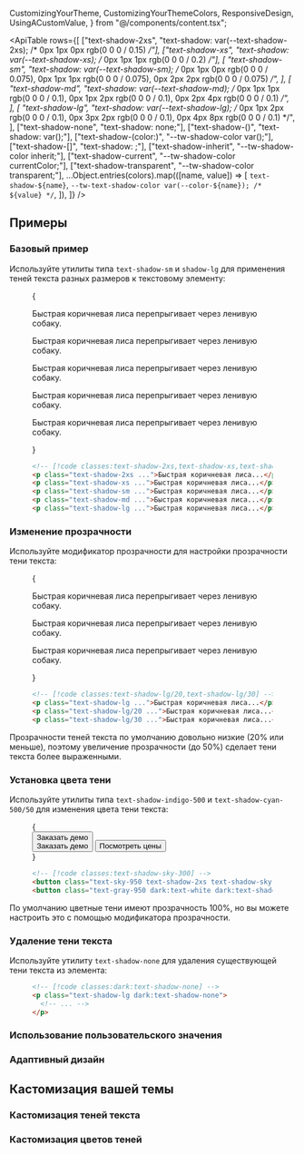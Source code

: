   CustomizingYourTheme,
  CustomizingYourThemeColors,
  ResponsiveDesign,
  UsingACustomValue,
} from "@/components/content.tsx";


<ApiTable
  rows={[
    ["text-shadow-2xs", "text-shadow: var(--text-shadow-2xs); /* 0px 1px 0px rgb(0 0 0 / 0.15) */"],
    ["text-shadow-xs", "text-shadow: var(--text-shadow-xs); /* 0px 1px 1px rgb(0 0 0 / 0.2) */"],
    [
      "text-shadow-sm",
      "text-shadow: var(--text-shadow-sm); /* 0px 1px 0px rgb(0 0 0 / 0.075), 0px 1px 1px rgb(0 0 0 / 0.075), 0px 2px 2px rgb(0 0 0 / 0.075) */",
    ],
    [
      "text-shadow-md",
      "text-shadow: var(--text-shadow-md); /* 0px 1px 1px rgb(0 0 0 / 0.1), 0px 1px 2px rgb(0 0 0 / 0.1), 0px 2px 4px rgb(0 0 0 / 0.1) */",
    ],
    [
      "text-shadow-lg",
      "text-shadow: var(--text-shadow-lg); /* 0px 1px 2px rgb(0 0 0 / 0.1), 0px 3px 2px rgb(0 0 0 / 0.1), 0px 4px 8px rgb(0 0 0 / 0.1) */",
    ],
    ["text-shadow-none", "text-shadow: none;"],
    ["text-shadow-(<custom-property>)", "text-shadow: var(<custom-property>);"],
    ["text-shadow-(color:<custom-property>)", "--tw-shadow-color var(<custom-property>);"],
    ["text-shadow-[<value>]", "text-shadow: <value>;"],
    ["text-shadow-inherit", "--tw-shadow-color inherit;"],
    ["text-shadow-current", "--tw-shadow-color currentColor;"],
    ["text-shadow-transparent", "--tw-shadow-color transparent;"],
    ...Object.entries(colors).map(([name, value]) => [
      `text-shadow-${name}`,
      `--tw-text-shadow-color var(--color-${name}); /* ${value} */`,
    ]),
  ]}
/>

## Примеры

### Базовый пример

Используйте утилиты типа `text-shadow-sm` и `shadow-lg` для применения теней текста разных размеров к текстовому элементу:

<Figure>

<Example padding={false}>
  {
    <div className="relative grid items-center justify-around gap-4 bg-linear-45 from-indigo-400 via-purple-500 to-pink-500 px-6 py-14 text-center text-2xl font-semibold text-white">
      <p className="relative text-shadow-2xs">Быстрая коричневая лиса перепрыгивает через ленивую собаку.</p>
      <p className="relative text-shadow-xs">Быстрая коричневая лиса перепрыгивает через ленивую собаку.</p>
      <p className="relative text-shadow-sm">Быстрая коричневая лиса перепрыгивает через ленивую собаку.</p>
      <p className="relative text-shadow-md">Быстрая коричневая лиса перепрыгивает через ленивую собаку.</p>
      <p className="relative text-shadow-lg">Быстрая коричневая лиса перепрыгивает через ленивую собаку.</p>
    </div>
  }
</Example>

```html
<!-- [!code classes:text-shadow-2xs,text-shadow-xs,text-shadow-sm,text-shadow-md,text-shadow-lg,text-shadow-xl] -->
<p class="text-shadow-2xs ...">Быстрая коричневая лиса...</p>
<p class="text-shadow-xs ...">Быстрая коричневая лиса...</p>
<p class="text-shadow-sm ...">Быстрая коричневая лиса...</p>
<p class="text-shadow-md ...">Быстрая коричневая лиса...</p>
<p class="text-shadow-lg ...">Быстрая коричневая лиса...</p>
```

</Figure>

### Изменение прозрачности

Используйте модификатор прозрачности для настройки прозрачности тени текста:

<Figure>

<Example padding={false}>
  {
    <div className="relative grid items-center justify-around gap-4 bg-linear-45 from-indigo-400 via-sky-400 to-emerald-400 px-6 py-14 text-center text-2xl font-semibold text-white">
      <p className="relative text-shadow-lg">Быстрая коричневая лиса перепрыгивает через ленивую собаку.</p>
      <p className="relative text-shadow-lg/20">Быстрая коричневая лиса перепрыгивает через ленивую собаку.</p>
      <p className="relative text-shadow-lg/30">Быстрая коричневая лиса перепрыгивает через ленивую собаку.</p>
    </div>
  }
</Example>

```html
<!-- [!code classes:text-shadow-lg/20,text-shadow-lg/30] -->
<p class="text-shadow-lg ...">Быстрая коричневая лиса...</p>
<p class="text-shadow-lg/20 ...">Быстрая коричневая лиса...</p>
<p class="text-shadow-lg/30 ...">Быстрая коричневая лиса...</p>
```

</Figure>

Прозрачности теней текста по умолчанию довольно низкие (20% или меньше), поэтому увеличение прозрачности (до 50%) сделает тени текста более выраженными.

### Установка цвета тени

Используйте утилиты типа `text-shadow-indigo-500` и `text-shadow-cyan-500/50` для изменения цвета тени текста:

<Figure>

<Example>
  {
    <div className="relative grid h-48 place-items-center">
      <div className="-mr-10 flex gap-4 max-sm:-mr-32">
        <button className="relative rounded-full bg-linear-to-b from-sky-300 to-sky-400 to-70% px-4 py-2 text-sm font-semibold text-sky-950 shadow-md ring inset-shadow-2xs ring-sky-500 inset-shadow-white/20 text-shadow-2xs text-shadow-sky-300 dark:ring-sky-500/50">
          Заказать демо
          <div className="absolute top-1/2 -left-6/5 size-42 -translate-y-1/2 overflow-hidden rounded-full bg-white/20 p-2 shadow-lg ring-2 ring-black/5 backdrop-blur-sm dark:ring-black/10">
            <div className="grid size-full items-center overflow-hidden rounded-full bg-linear-to-b from-sky-300 to-sky-400 to-50% px-5 pb-2 text-[70px] font-semibold whitespace-nowrap text-sky-900 inset-ring-2 inset-ring-black/10 text-shadow-[0px_5px_0px_var(--tw-text-shadow-color)] text-shadow-sky-300">
              Заказать демо
            </div>
          </div>
        </button>
        <button className="relative rounded-full bg-linear-to-b from-white/10 to-white/20 to-70% px-4 py-2 text-sm font-semibold text-gray-950 shadow-md ring inset-shadow-2xs ring-black/20 inset-shadow-white/10 dark:text-white dark:text-shadow-2xs">
          Посмотреть цены
        </button>
      </div>
    </div>
  }
</Example>

```html
<!-- [!code classes:text-shadow-sky-300] -->
<button class="text-sky-950 text-shadow-2xs text-shadow-sky-300 ...">Заказать демо</button>
<button class="text-gray-950 dark:text-white dark:text-shadow-2xs ...">Посмотреть цены</button>
```

</Figure>

По умолчанию цветные тени имеют прозрачность 100%, но вы можете настроить это с помощью модификатора прозрачности.

### Удаление тени текста

Используйте утилиту `text-shadow-none` для удаления существующей тени текста из элемента:

<Figure>

```html
<!-- [!code classes:dark:text-shadow-none] -->
<p class="text-shadow-lg dark:text-shadow-none">
  <!-- ... -->
</p>
```

</Figure>

### Использование пользовательского значения

<UsingACustomValue element="p" utility="text-shadow" name="text shadow" value="0_35px_35px_rgb(0_0_0_/_0.25)" />

### Адаптивный дизайн

<ResponsiveDesign element="p" property="text-shadow" defaultClass="text-shadow-none" featuredClass="text-shadow-lg" />

## Кастомизация вашей темы

### Кастомизация теней текста

<CustomizingYourTheme
  element="p"
  utility="text-shadow"
  themeKey="text-shadow"
  name="text shadow"
  customName="xl"
  customValue="0 35px 35px rgb(0, 0, 0 / 0.25)"
/>

### Кастомизация цветов теней

<CustomizingYourThemeColors element="p" utility="text-shadow" />
